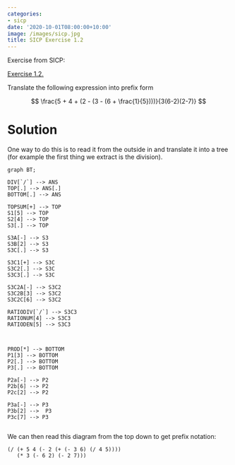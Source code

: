 ```yaml
---
categories:
- sicp
date: '2020-10-01T08:00:00+10:00'
image: /images/sicp.jpg
title: SICP Exercise 1.2
---
```


Exercise from SICP:

[Exercise 1.2.](https://mitp-content-server.mit.edu/books/content/sectbyfn/books_pres_0/6515/sicp.zip/full-text/book/book-Z-H-10.html#%25_thm_1.2) 

Translate the following expression into prefix form

$$ \frac{5 + 4 + (2 - (3 - (6 + \frac{1}{5})))}{3(6-2)(2-7)} $$

# Solution

One way to do this is to read it from the outside in and translate it into a tree (for example the first thing we extract is the division).

```mermaid
graph BT;

DIV[`/`] --> ANS
TOP[.] --> ANS[.]
BOTTOM[.] --> ANS

TOPSUM[+] --> TOP
S1[5] --> TOP
S2[4] --> TOP
S3[.] --> TOP

S3A[-] --> S3
S3B[2] --> S3
S3C[.] --> S3

S3C1[+] --> S3C
S3C2[.] --> S3C
S3C3[.] --> S3C

S3C2A[-] --> S3C2
S3C2B[3] --> S3C2
S3C2C[6] --> S3C2

RATIODIV[`/`] --> S3C3
RATIONUM[4] --> S3C3
RATIODEN[5] --> S3C3



PROD[*] --> BOTTOM
P1[3] --> BOTTOM
P2[.] --> BOTTOM
P3[.] --> BOTTOM

P2a[-] --> P2
P2b[6] --> P2
P2c[2] --> P2

P3a[-] --> P3
P3b[2] -->  P3
P3c[7] --> P3


```


We can then read this diagram from the top down to get prefix notation:

```
(/ (+ 5 4 (- 2 (+ (- 3 6) (/ 4 5))))
   (* 3 (- 6 2) (- 2 7)))
```